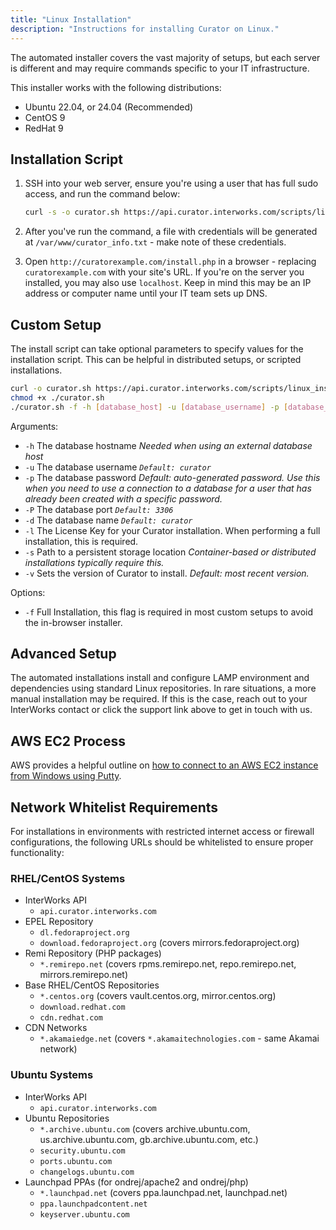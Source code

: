 ---
title: "Linux Installation"
description: "Instructions for installing Curator on Linux."
---


The automated installer covers the vast majority of setups, but each server is different and may require
commands specific to your IT infrastructure.

This installer works with the following distributions:

- Ubuntu 22.04, or 24.04 (Recommended)
- CentOS 9
- RedHat 9

## Installation Script

1. SSH into your web server, ensure you're using a user that has full sudo access, and run the command below:

   ```bash Install Command
   curl -s -o curator.sh https://api.curator.interworks.com/scripts/linux_install.sh && chmod +x ./curator.sh && ./curator.sh
   ```

2. After you've run the command, a file with credentials will be generated at `/var/www/curator_info.txt` - make note of
these credentials.
3. Open `http://curatorexample.com/install.php` in a browser - replacing `curatorexample.com` with your site's URL.
   If you're on the server you installed, you may also use `localhost`.  Keep in mind this may be an IP address or computer
   name until your IT team sets up DNS.

<BrowserInstallStepsSnippet />

## Custom Setup

The install script can take optional parameters to specify values for the installation script. This can be helpful in
distributed setups, or scripted installations.

```bash
curl -o curator.sh https://api.curator.interworks.com/scripts/linux_install.sh
chmod +x ./curator.sh
./curator.sh -f -h [database_host] -u [database_username] -p [database_password] -P [database_port] -d [database_name] -l [license_key] -s [persistent_storage_location] -v [curator_version]
```

Arguments:

- `-h` The database hostname _Needed when using an external database host_
- `-u` The database username  _`Default: curator`_
- `-p` The database password _Default: auto-generated password.  Use this when you need to use a connection to a
  database for a user that has already been created with a specific password._
- `-P` The database port _`Default: 3306`_
- `-d` The database name _`Default: curator`_
- `-l` The License Key for your Curator installation. When performing a full installation, this is required.
- `-s` Path to a persistent storage location _Container-based or distributed installations typically require this._
- `-v` Sets the version of Curator to install. _Default: most recent version._

Options:

- `-f` Full Installation, this flag is required in most custom setups to avoid the in-browser installer.

## Advanced Setup

The automated installations install and configure LAMP environment and dependencies using standard Linux repositories.
In rare situations, a more manual installation may be required. If this is the case, reach out to your InterWorks
contact or click the support link above to get in touch with us.

## AWS EC2 Process

AWS provides a helpful outline on [how to connect to an AWS EC2 instance from Windows using Putty](https://docs.aws.amazon.com/AWSEC2/latest/UserGuide/putty.html).

## Network Whitelist Requirements

For installations in environments with restricted internet access or firewall configurations, the following URLs
should be whitelisted to ensure proper functionality:

### RHEL/CentOS Systems

- InterWorks API
  - `api.curator.interworks.com`
- EPEL Repository
  - `dl.fedoraproject.org`
  - `download.fedoraproject.org` (covers mirrors.fedoraproject.org)
- Remi Repository (PHP packages)
  - `*.remirepo.net` (covers rpms.remirepo.net, repo.remirepo.net, mirrors.remirepo.net)
- Base RHEL/CentOS Repositories
  - `*.centos.org` (covers vault.centos.org, mirror.centos.org)
  - `download.redhat.com`
  - `cdn.redhat.com`
- CDN Networks
  - `*.akamaiedge.net` (covers `*.akamaitechnologies.com` - same Akamai network)

### Ubuntu Systems

- InterWorks API
  - `api.curator.interworks.com`
- Ubuntu Repositories
  - `*.archive.ubuntu.com` (covers archive.ubuntu.com, us.archive.ubuntu.com, gb.archive.ubuntu.com, etc.)
  - `security.ubuntu.com`
  - `ports.ubuntu.com`
  - `changelogs.ubuntu.com`
- Launchpad PPAs (for ondrej/apache2 and ondrej/php)
  - `*.launchpad.net` (covers ppa.launchpad.net, launchpad.net)
  - `ppa.launchpadcontent.net`
  - `keyserver.ubuntu.com`
